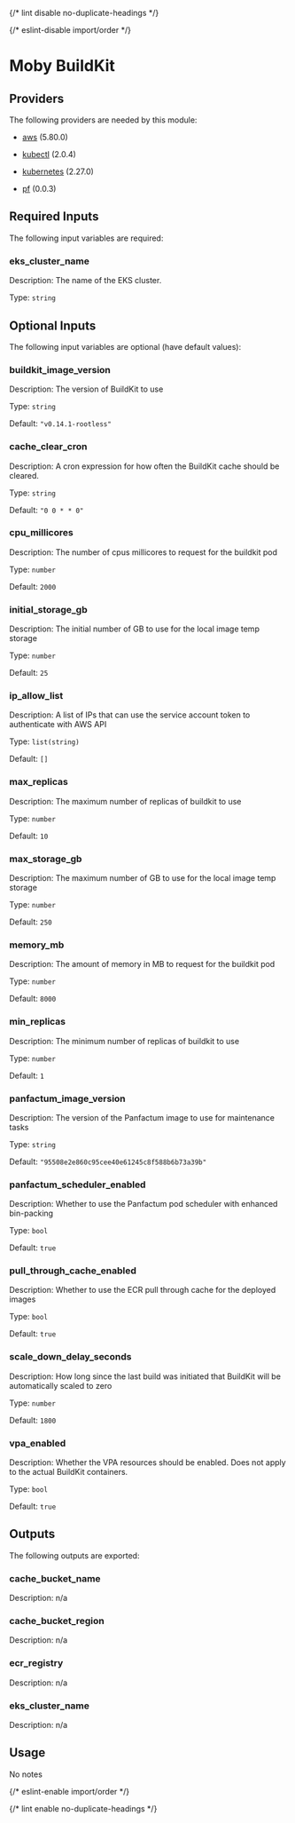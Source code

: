 
{/* lint disable no-duplicate-headings */}

{/* eslint-disable import/order */}

<ModuleHeader name="kube_buildkit" sourceHref="https://github.com/Panfactum/stack/tree/__PANFACTUM_VERSION_MAIN__/packages/infrastructure/kube_buildkit" status="beta" type="direct" />

# Moby BuildKit

## Providers

The following providers are needed by this module:

* [aws](https://registry.terraform.io/providers/hashicorp/aws/5.80.0/docs) (5.80.0)

* [kubectl](https://registry.terraform.io/providers/alekc/kubectl/2.0.4/docs) (2.0.4)

* [kubernetes](https://registry.terraform.io/providers/hashicorp/kubernetes/2.27.0/docs) (2.27.0)

* [pf](https://registry.terraform.io/providers/panfactum/pf/0.0.3/docs) (0.0.3)

## Required Inputs

The following input variables are required:

### eks\_cluster\_name

Description: The name of the EKS cluster.

Type: `string`

## Optional Inputs

The following input variables are optional (have default values):

### buildkit\_image\_version

Description: The version of BuildKit to use

Type: `string`

Default: `"v0.14.1-rootless"`

### cache\_clear\_cron

Description: A cron expression for how often the BuildKit cache should be cleared.

Type: `string`

Default: `"0 0 * * 0"`

### cpu\_millicores

Description: The number of cpus millicores to request for the buildkit pod

Type: `number`

Default: `2000`

### initial\_storage\_gb

Description: The initial number of GB to use for the local image temp storage

Type: `number`

Default: `25`

### ip\_allow\_list

Description: A list of IPs that can use the service account token to authenticate with AWS API

Type: `list(string)`

Default: `[]`

### max\_replicas

Description: The maximum number of replicas of buildkit to use

Type: `number`

Default: `10`

### max\_storage\_gb

Description: The maximum number of GB to use for the local image temp storage

Type: `number`

Default: `250`

### memory\_mb

Description: The amount of memory in MB to request for the buildkit pod

Type: `number`

Default: `8000`

### min\_replicas

Description: The minimum number of replicas of buildkit to use

Type: `number`

Default: `1`

### panfactum\_image\_version

Description: The version of the Panfactum image to use for maintenance tasks

Type: `string`

Default: `"95508e2e860c95cee40e61245c8f588b6b73a39b"`

### panfactum\_scheduler\_enabled

Description: Whether to use the Panfactum pod scheduler with enhanced bin-packing

Type: `bool`

Default: `true`

### pull\_through\_cache\_enabled

Description: Whether to use the ECR pull through cache for the deployed images

Type: `bool`

Default: `true`

### scale\_down\_delay\_seconds

Description: How long since the last build was initiated that BuildKit will be automatically scaled to zero

Type: `number`

Default: `1800`

### vpa\_enabled

Description: Whether the VPA resources should be enabled. Does not apply to the actual BuildKit containers.

Type: `bool`

Default: `true`

## Outputs

The following outputs are exported:

### cache\_bucket\_name

Description: n/a

### cache\_bucket\_region

Description: n/a

### ecr\_registry

Description: n/a

### eks\_cluster\_name

Description: n/a

## Usage

No notes

{/* eslint-enable import/order */}

{/* lint enable no-duplicate-headings */}
